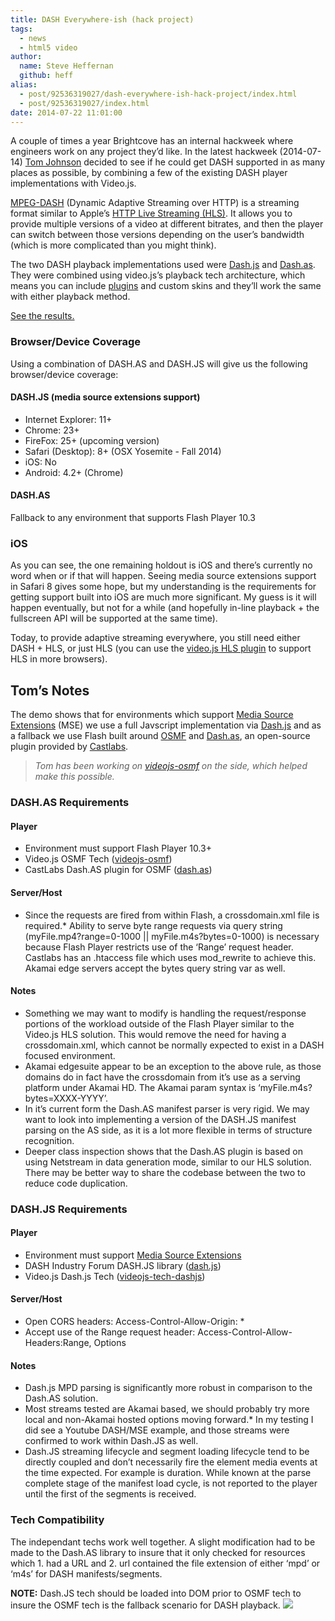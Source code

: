 ```yaml
---
title: DASH Everywhere-ish (hack project)
tags:
  - news
  - html5 video
author:
  name: Steve Heffernan
  github: heff
alias:
  - post/92536319027/dash-everywhere-ish-hack-project/index.html
  - post/92536319027/index.html
date: 2014-07-22 11:01:00
---
```


A couple of times a year Brightcove has an internal hackweek where engineers work on any project they&rsquo;d like. In the latest hackweek (2014-07-14) [Tom Johnson](https://github.com/seniorflexdeveloper) decided to see if he could get DASH supported in as many places as possible, by combining a few of the existing DASH player implementations with Video.js.

[MPEG-DASH](http://dashif.org/mpeg-dash/) (Dynamic Adaptive Streaming over HTTP) is a streaming format similar to Apple&rsquo;s [HTTP Live Streaming (HLS)](https://developer.apple.com/streaming/). It allows you to provide multiple versions of a video at different bitrates, and then the player can switch between those versions depending on the user&rsquo;s bandwidth (which is more complicated than you might think).

The two DASH playback implementations used were [Dash.js](https://github.com/Dash-Industry-Forum/dash.js) and [Dash.as](https://github.com/castlabs/dashas). They were combined using video.js&rsquo;s playback tech architecture, which means you can include [plugins](https://github.com/videojs/video.js/wiki/Plugins) and custom skins and they&rsquo;ll work the same with either playback method.

[See the results.](http://mixxture.com/players/brightcove/dash/demo.html)

### Browser/Device Coverage

Using a combination of DASH.AS and DASH.JS will give us the following browser/device coverage:

#### DASH.JS (media source extensions support)

- Internet Explorer: 11+
- Chrome: 23+
- FireFox: 25+ (upcoming version)
- Safari (Desktop): 8+ (OSX Yosemite - Fall 2014)
- iOS: No
- Android: 4.2+ (Chrome)

#### DASH.AS

Fallback to any environment that supports Flash Player 10.3

### iOS

As you can see, the one remaining holdout is iOS and there&rsquo;s currently no word when or if that will happen. Seeing media source extensions support in Safari 8 gives some hope, but my understanding is the requirements for getting support built into iOS are much more significant. My guess is it will happen eventually, but not for a while (and hopefully in-line playback + the fullscreen API will be supported at the same time).

Today, to provide adaptive streaming everywhere, you still need either DASH + HLS, or just HLS (you can use the [video.js HLS plugin](https://github.com/videojs/videojs-contrib-hls) to support HLS in more browsers).

## Tom&rsquo;s Notes

The demo shows that for environments which support [Media Source Extensions](https://developer.mozilla.org/en-US/docs/Web/API/MediaSource) (MSE) we use a full Javscript implementation via [Dash.js](https://github.com/Dash-Industry-Forum/dash.js) and as a fallback we use Flash built around [OSMF](http://sourceforge.net/adobe/osmf/home/Home/) and [Dash.as](https://github.com/castlabs/dashas), an open-source plugin provided by [Castlabs](http://castlabs.com).

> _Tom has been working on [videojs-osmf](https://github.com/seniorflexdeveloper/videojs-osmf) on the side, which helped make this possible._

### DASH.AS Requirements

#### Player

- Environment must support Flash Player 10.3+
- Video.js OSMF Tech ([videojs-osmf](https://github.com/seniorflexdeveloper/videojs-osmf))
- CastLabs Dash.AS plugin for OSMF ([dash.as](https://github.com/castlabs/dashas))

#### Server/Host

- Since the requests are fired from within Flash, a crossdomain.xml file is required.\* Ability to serve byte range requests via query string (myFile.mp4?range=0-1000 || myFile.m4s?bytes=0-1000) is necessary because Flash Player restricts use of the ‘Range’ request header. Castlabs has an .htaccess file which uses mod_rewrite to achieve this. Akamai edge servers accept the bytes query string var as well.

#### Notes

- Something we may want to modify is handling the request/response portions of the workload outside of the Flash Player similar to the Video.js HLS solution. This would remove the need for having a crossdomain.xml, which cannot be normally expected to exist in a DASH focused environment.
- Akamai edgesuite appear to be an exception to the above rule, as those domains do in fact have the crossdomain from it’s use as a serving platform under Akamai HD. The Akamai param syntax is ‘myFile.m4s?bytes=XXXX-YYYY’.
- In it’s current form the Dash.AS manifest parser is very rigid. We may want to look into implementing a version of the DASH.JS manifest parsing on the AS side, as it is a lot more flexible in terms of structure recognition.
- Deeper class inspection shows that the Dash.AS plugin is based on using Netstream in data generation mode, similar to our HLS solution. There may be better way to share the codebase between the two to reduce code duplication.

### DASH.JS Requirements

#### Player

- Environment must support [Media Source Extensions](https://developer.mozilla.org/en-US/docs/Web/API/MediaSource)
- DASH Industry Forum DASH.JS library ([dash.js](https://github.com/Dash-Industry-Forum/dash.js))
- Video.js Dash.js Tech ([videojs-tech-dashjs](https://github.com/Dash-Industry-Forum/dash.js/blob/development/contrib/videojs/videojs-tech-dashjs.js))

#### Server/Host

- Open CORS headers: Access-Control-Allow-Origin: \*
- Accept use of the Range request header: Access-Control-Allow-Headers:Range, Options

#### Notes

- Dash.js MPD parsing is significantly more robust in comparison to the Dash.AS solution.
- Most streams tested are Akamai based, we should probably try more local and non-Akamai hosted options moving forward.\* In my testing I did see a Youtube DASH/MSE example, and those streams were confirmed to work within Dash.JS as well.
- Dash.JS streaming lifecycle and segment loading lifecycle tend to be directly coupled and don’t necessarily fire the element media events at the time expected. For example is duration. While known at the parse complete stage of the manifest load cycle, is not reported to the player until the first of the segments is received.

### Tech Compatibility

The independant techs work well together. A slight modification had to be made to the Dash.AS library to insure that it only checked for resources which 1\. had a URL and 2\. url contained the file extension of either ‘mpd’ or ‘m4s’ for DASH manifests/segments.

**NOTE:** Dash.JS tech should be loaded into DOM prior to OSMF tech to insure the OSMF tech is the fallback scenario for DASH playback.
![](https://feeds.feedburner.com/~r/video-js/~4/Wn1NGaDuYmo)
